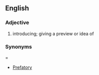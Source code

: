 ==English==
===Adjective===
#introducing; giving a preview or idea of

===Synonyms====
*[[Prefatory]]